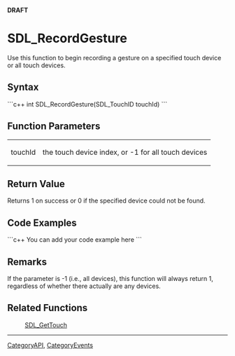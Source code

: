 <!-- pragma section-numbers off -->
<!-- pragma camelcase off -->
'''DRAFT'''


<!-- #*^*^*^*^*See http://wiki.libsdl.org/moin.cgi/SGFunctions for details on editing this page*^*^*^*^* -->


= SDL_RecordGesture =
Use this function to begin recording a gesture on a specified touch device or all touch devices.





== Syntax ==
```c++
int SDL_RecordGesture(SDL_TouchID touchId)
```



== Function Parameters ==
{|
|touchId
|the touch device index, or -1 for all touch devices
|}




== Return Value ==
Returns 1 on success or 0 if the specified device could not be found.



== Code Examples ==
```c++
You can add your code example here
```



== Remarks ==
If the parameter is -1 (i.e., all devices), this function will always return 1, regardless of whether there actually are any devices.



== Related Functions ==
:[[SDL_GetTouch]]
<!-- #Remove this section if empty -->

----
[[CategoryAPI]], [[CategoryEvents]]
<!-- #See the Style Guide for instructions on editing the footer. -->
